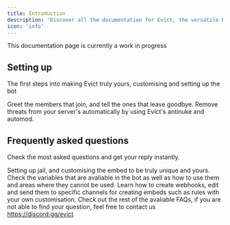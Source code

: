 ```yaml
---
title: Introduction
description: 'Discover all the documentation for Evict, the versatile Discord bot — learn how to set up Evict in your server and enhance your daily use with various commands and more.'
icon: 'info'
---
```




<Warning>This documentation page is currently a work in progress</Warning>

## Setting up

The first steps into making Evict truly yours, customising and setting up the bot

<CardGroup cols={2}>
  <Card
    title="Setting up welcome & leave"
    icon="door-open"
    href="/server-config/welcome-setup"
  >
    Greet the members that join, and tell the ones that leave goodbye.
  </Card>
  <Card
    title="Protect your server"
    icon="shield-check"
    href="/server-config/anti-nuke"
  >
    Remove threats from your server's automatically by using Evict's antinuke and automod.
  </Card>
</CardGroup>

## Frequently asked questions

Check the most asked questions and get your reply instantly.

<CardGroup cols={2}>
  <Card
    title="How do I set up jail?"
    icon="handcuffs"
    href="/server-config/jail-setup"
  >
    Setting up jail, and customising the embed to be truly unique and yours.
  </Card>
  <Card
    title="Variables"
    icon="code-compare"
    href="/overview/variables"
  >
    Check the variables that are avaliable in the bot as well as how to use them and areas where they cannot be used.
  </Card>
  <Card
    title="Creating webhooks"
    icon="screwdriver-wrench"
    href="/server-config/webhooks"
  >
    Learn how to create webhooks, edit and send them to specific channels for creating embeds such as rules with your own customisation.
  </Card>
  <Card
    title="More FAQs"
    icon="question"
    href="/faq"
  >
    Check out the rest of the avaliable FAQs, if you are not able to find your question, feel free to contact us <a href="https://discord.gg/evict">https://discord.gg/evict</a>
  </Card>
</CardGroup>

